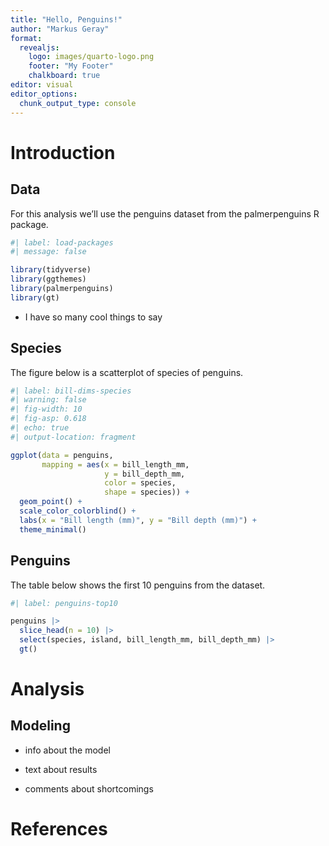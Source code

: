 ```yaml
---
title: "Hello, Penguins!"
author: "Markus Geray"
format:
  revealjs: 
    logo: images/quarto-logo.png
    footer: "My Footer"
    chalkboard: true
editor: visual
editor_options: 
  chunk_output_type: console
---
```


# Introduction

## Data

For this analysis we'll use the penguins dataset from the palmerpenguins R package.

```r
#| label: load-packages
#| message: false

library(tidyverse)
library(ggthemes)
library(palmerpenguins)
library(gt)
```

::: notes
-   I have so many cool things to say
:::

## Species

The figure below is a scatterplot of species of penguins.

```r
#| label: bill-dims-species
#| warning: false
#| fig-width: 10
#| fig-asp: 0.618
#| echo: true
#| output-location: fragment

ggplot(data = penguins,
       mapping = aes(x = bill_length_mm, 
                     y = bill_depth_mm,
                     color = species,
                     shape = species)) +
  geom_point() +
  scale_color_colorblind() +
  labs(x = "Bill length (mm)", y = "Bill depth (mm)") +
  theme_minimal()
```

## Penguins

The table below shows the first 10 penguins from the dataset.

```r
#| label: penguins-top10

penguins |>
  slice_head(n = 10) |>
  select(species, island, bill_length_mm, bill_depth_mm) |>
  gt()
```

# Analysis

## Modeling

::: incremental
-   info about the model

-   text about results

-   comments about shortcomings
:::

# References
